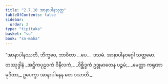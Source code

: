 ```yaml
---
title: "2.7.10 အာနာပါနသုတ္တ"
tableOfContents: false
sidebar:
  order: 2
type: "tipitaka"
basket: "su"
book: "sn-maha"
---
```



<DynamicBreadcrumb />

<Division number="247" book="sn-maha">

<Paragraph number="680" book="sn-maha">
“အာနာပါနဿတိ, ဘိက္ခဝေ, ဘာဝိတာ …ပေ…  ဒသမံ.

</Paragraph>
</Division>

<Paragraph number="681" type="center" book="sn-maha">
အာနာပါနဝဂ္ဂေါ သတ္တမော.



</Paragraph>

<Paragraph number="682" type="center" book="sn-maha">
တဿုဒ္ဒါနံ


</Paragraph>

<Paragraph number="683" type="verses" book="sn-maha">
_အဋ္ဌိကပုဠဝကံ ဝိနီလကံ,_  
_ဝိစ္ဆိဒ္ဒကံ ဥဒ္ဓုမာတေန ပဉ္စမံ;_  
_မေတ္တာ ကရုဏာ မုဒိတာ,_  
ဥပေက္ခာ အာနာပါနေန တေ ဒသာတိ._
</Paragraph>